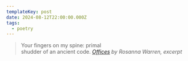 ```yaml
---
templateKey: post
date: 2024-08-12T22:00:00.000Z
tags:
  - poetry
---
```

> Your fingers on my spine: primal<br/>
> shudder of an ancient code.
> <cite><i>[Offices](https://poems.com/poem/offices/)</i> by Rosanna Warren, excerpt</cite>
